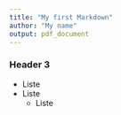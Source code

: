 ```yaml
---
title: "My first Markdown"
author: "My name"
output: pdf_document
---
```


### Header 3
- Liste
- Liste
  - Liste